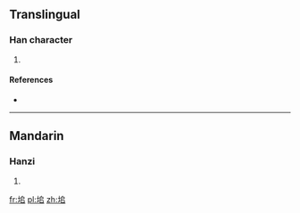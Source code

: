 ==Translingual==

===Han character===
{{Han char|rn=32|rad=土|as=06|sn=9|four=|canj=土竹口口 (GHRR)}}

# {{defn|Han|sort=土06}}

====References====
* {{Han ref|kx=0228.020|dkj=05042|dj=0464.010|hdz=10439.180|uh=5796|ud=22422}}

----

==Mandarin==

===Hanzi===
{{cmn-hanzi|pin=[[duī]] ([[dui1]]), [[shǎng]] ([[shang3]])|wg=tui<sup>1</sup>, shang<sup>3</sup>}}

# {{defn|lang=cmn|sort=土06}}

[[fr:垖]]
[[pl:垖]]
[[zh:垖]]